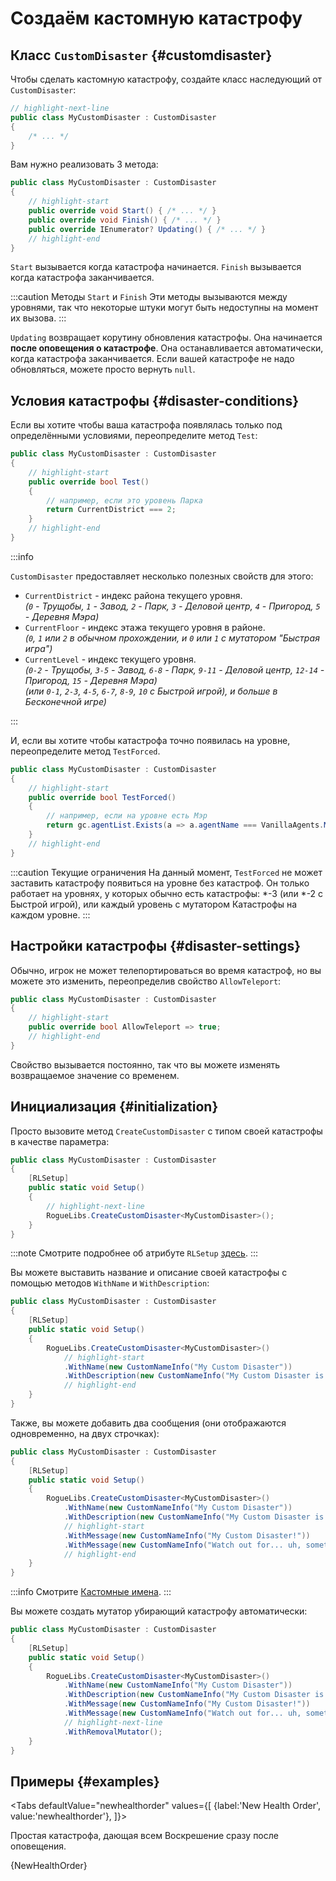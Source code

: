 # Создаём кастомную катастрофу


## Класс `CustomDisaster` {#customdisaster}

Чтобы сделать кастомную катастрофу, создайте класс наследующий от `CustomDisaster`:

```csharp title="MyCustomDisaster.cs"
// highlight-next-line
public class MyCustomDisaster : CustomDisaster
{
    /* ... */
}
```

Вам нужно реализовать 3 метода:

```csharp title="MyCustomDisaster.cs"
public class MyCustomDisaster : CustomDisaster
{
    // highlight-start
    public override void Start() { /* ... */ }
    public override void Finish() { /* ... */ }
    public override IEnumerator? Updating() { /* ... */ }
    // highlight-end
}
```

`Start` вызывается когда катастрофа начинается. `Finish` вызывается когда катастрофа заканчивается.

:::caution Методы `Start` и `Finish`
Эти методы вызываются между уровнями, так что некоторые штуки могут быть недоступны на момент их вызова.
:::

`Updating` возвращает корутину обновления катастрофы. Она начинается **после оповещения о катастрофе**. Она останавливается автоматически, когда катастрофа заканчивается. Если вашей катастрофе не надо обновляться, можете просто вернуть `null`.

## Условия катастрофы {#disaster-conditions}

Если вы хотите чтобы ваша катастрофа появлялась только под определёнными условиями, переопределите метод `Test`:

```csharp title="MyCustomDisaster.cs"
public class MyCustomDisaster : CustomDisaster
{
    // highlight-start
    public override bool Test()
    {
        // например, если это уровень Парка
        return CurrentDistrict === 2;
    }
    // highlight-end
}
```

:::info

`CustomDisaster` предоставляет несколько полезных свойств для этого:
- `CurrentDistrict` - индекс района текущего уровня.  
  *(`0` - Трущобы, `1` - Завод, `2` - Парк, `3` - Деловой центр, `4` - Пригород, `5` - Деревня Мэра)*
- `CurrentFloor` - индекс этажа текущего уровня в районе.  
  *(`0`, `1` или `2` в обычном прохождении, и `0` или `1` с мутатором "Быстрая игра")*
- `CurrentLevel` - индекс текущего уровня.  
  *(`0-2` - Трущобы, `3-5` - Завод, `6-8` - Парк, `9-11` - Деловой центр, `12-14` - Пригород, `15` - Деревня Мэра)*  
  *(или `0-1`, `2-3`, `4-5`, `6-7`, `8-9`, `10` с Быстрой игрой), и больше в Бесконечной игре)*

:::

И, если вы хотите чтобы катастрофа точно появилась на уровне, переопределите метод `TestForced`.

```csharp title="MyCustomDisaster.cs"
public class MyCustomDisaster : CustomDisaster
{
    // highlight-start
    public override bool TestForced()
    {
        // например, если на уровне есть Мэр
        return gc.agentList.Exists(a => a.agentName === VanillaAgents.Mayor);
    }
    // highlight-end
}
```

:::caution Текущие ограничения
На данный момент, `TestForced` не может заставить катастрофу появиться на уровне без катастроф. Он только работает на уровнях, у которых обычно есть катастрофы: \*-3 (или \*-2 с Быстрой игрой), или каждый уровень с мутатором Катастрофы на каждом уровне.
:::

## Настройки катастрофы {#disaster-settings}

Обычно, игрок не может телепортироваться во время катастроф, но вы можете это изменить, переопределив свойство `AllowTeleport`:

```csharp title="MyCustomDisaster.cs"
public class MyCustomDisaster : CustomDisaster
{
    // highlight-start
    public override bool AllowTeleport => true;
    // highlight-end
}
```

Свойство вызывается постоянно, так что вы можете изменять возвращаемое значение со временем.

## Инициализация {#initialization}

Просто вызовите метод `CreateCustomDisaster` с типом своей катастрофы в качестве параметра:

```csharp title="MyCustomDisaster.cs"
public class MyCustomDisaster : CustomDisaster
{
    [RLSetup]
    public static void Setup()
    {
        // highlight-next-line
        RogueLibs.CreateCustomDisaster<MyCustomDisaster>();
    }
}
```

:::note
Смотрите подробнее об атрибуте `RLSetup` [здесь](../patching-utilities#rlsetup).
:::

Вы можете выставить название и описание своей катастрофы с помощью методов `WithName` и `WithDescription`:

```csharp title="MyCustomDisaster.cs"
public class MyCustomDisaster : CustomDisaster
{
    [RLSetup]
    public static void Setup()
    {
        RogueLibs.CreateCustomDisaster<MyCustomDisaster>()
            // highlight-start
            .WithName(new CustomNameInfo("My Custom Disaster"))
            .WithDescription(new CustomNameInfo("My Custom Disaster is very cool and does a lot of great stuff"));
            // highlight-end
    }
}
```

Также, вы можете добавить два сообщения (они отображаются одновременно, на двух строчках):

```csharp title="MyCustomDisaster.cs"
public class MyCustomDisaster : CustomDisaster
{
    [RLSetup]
    public static void Setup()
    {
        RogueLibs.CreateCustomDisaster<MyCustomDisaster>()
            .WithName(new CustomNameInfo("My Custom Disaster"))
            .WithDescription(new CustomNameInfo("My Custom Disaster is very cool and does a lot of great stuff"))
            // highlight-start
            .WithMessage(new CustomNameInfo("My Custom Disaster!"))
            .WithMessage(new CustomNameInfo("Watch out for... uh, something dangerous!"));
            // highlight-end
    }
}
```

:::info
Смотрите [Кастомные имена](../names/custom-names).
:::

Вы можете создать мутатор убирающий катастрофу автоматически:

```csharp title="MyCustomDisaster.cs"
public class MyCustomDisaster : CustomDisaster
{
    [RLSetup]
    public static void Setup()
    {
        RogueLibs.CreateCustomDisaster<MyCustomDisaster>()
            .WithName(new CustomNameInfo("My Custom Disaster"))
            .WithDescription(new CustomNameInfo("My Custom Disaster is very cool and does a lot of great stuff"))
            .WithMessage(new CustomNameInfo("My Custom Disaster!"))
            .WithMessage(new CustomNameInfo("Watch out for... uh, something dangerous!"))
            // highlight-next-line
            .WithRemovalMutator();
    }
}
```

## Примеры {#examples}



<Tabs
    defaultValue="newhealthorder"
    values={[
        {label:'New Health Order', value:'newhealthorder'},
    ]}>
<TabItem value="newhealthorder">

Простая катастрофа, дающая всем Воскрешение сразу после оповещения.

<CodeSnippet>{NewHealthOrder}</CodeSnippet>

</TabItem>
</Tabs>
